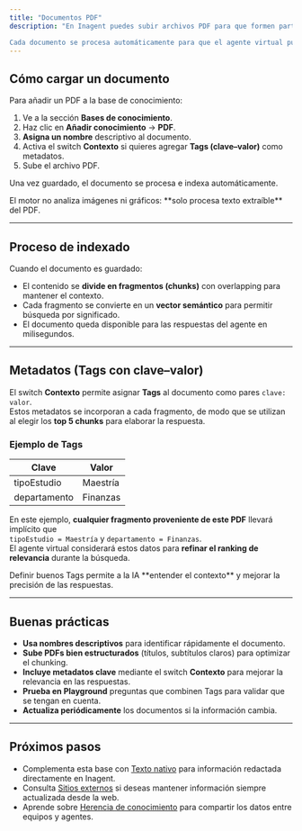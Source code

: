 ```yaml
---
title: "Documentos PDF"
description: "En Inagent puedes subir archivos PDF para que formen parte de una Base de conocimiento.

Cada documento se procesa automáticamente para que el agente virtual pueda buscar y responder con información precisa."
---
```


## Cómo cargar un documento

Para añadir un PDF a la base de conocimiento:

1. Ve a la sección **Bases de conocimiento**.
2. Haz clic en **Añadir conocimiento** → **PDF**.
3. **Asigna un nombre** descriptivo al documento.
4. Activa el switch **Contexto** si quieres agregar **Tags (clave–valor)** como metadatos.
5. Sube el archivo PDF.

Una vez guardado, el documento se procesa e indexa automáticamente.

<info>
  El motor no analiza imágenes ni gráficos: **solo procesa texto extraíble** del PDF.
</info>

---

## Proceso de indexado

Cuando el documento es guardado:

- El contenido se **divide en fragmentos (chunks)** con overlapping para mantener el contexto.
- Cada fragmento se convierte en un **vector semántico** para permitir búsqueda por significado.
- El documento queda disponible para las respuestas del agente en milisegundos.

---

## Metadatos (Tags con clave–valor)

El switch **Contexto** permite asignar **Tags** al documento como pares `clave: valor`.\
Estos metadatos se incorporan a cada fragmento, de modo que se utilizan al elegir los **top 5 chunks** para elaborar la respuesta.

### Ejemplo de Tags

| Clave        | Valor    |
| ------------ | -------- |
| tipoEstudio  | Maestría |
| departamento | Finanzas |

En este ejemplo, **cualquier fragmento proveniente de este PDF** llevará implícito que\
`tipoEstudio = Maestría` y `departamento = Finanzas`.\
El agente virtual considerará estos datos para **refinar el ranking de relevancia** durante la búsqueda.

<tip>
  Definir buenos Tags permite a la IA **entender el contexto** y mejorar la precisión de las respuestas.
</tip>

---

## Buenas prácticas

- **Usa nombres descriptivos** para identificar rápidamente el documento.
- **Sube PDFs bien estructurados** (títulos, subtítulos claros) para optimizar el chunking.
- **Incluye metadatos clave** mediante el switch **Contexto** para mejorar la relevancia en las respuestas.
- **Prueba en Playground** preguntas que combinen Tags para validar que se tengan en cuenta.
- **Actualiza periódicamente** los documentos si la información cambia.

---

## Próximos pasos

- Complementa esta base con [Texto nativo](./native-text) para información redactada directamente en Inagent.
- Consulta [Sitios externos](./external-sites) si deseas mantener información siempre actualizada desde la web.
- Aprende sobre [Herencia de conocimiento](./inheritance) para compartir los datos entre equipos y agentes.